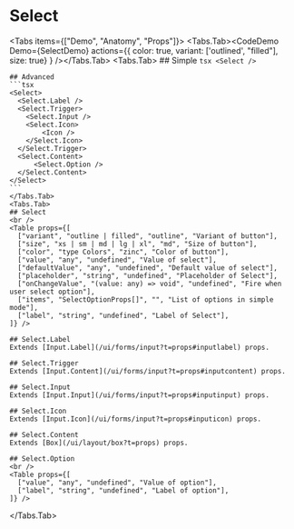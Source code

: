 

# Select

<Tabs items={["Demo", "Anatomy", "Props"]}>
    <Tabs.Tab><CodeDemo Demo={SelectDemo} actions={{ color: true, variant: ['outlined', "filled"], size: true} } /></Tabs.Tab>
    <Tabs.Tab>
    ## Simple
    ```tsx
    <Select />
    ```

    ## Advanced
    ```tsx
    <Select>
      <Select.Label />
      <Select.Trigger>
        <Select.Input />
        <Select.Icon>
            <Icon />
        </Select.Icon>
      </Select.Trigger>
      <Select.Content>
          <Select.Option />
      </Select.Content>
    </Select>
    ```
    </Tabs.Tab>
    <Tabs.Tab>
    ## Select
    <br />
    <Table props={[
      ["variant", "outline | filled", "outline", "Variant of button"],
      ["size", "xs | sm | md | lg | xl", "md", "Size of button"],
      ["color", "type Colors", "zinc", "Color of button"],
      ["value", "any", "undefined", "Value of select"],
      ["defaultValue", "any", "undefined", "Default value of select"],
      ["placeholder", "string", "undefined", "Placeholder of Select"],
      ["onChangeValue", "(value: any) => void", "undefined", "Fire when user select option"],
      ["items", "SelectOptionProps[]", "", "List of options in simple mode"],
      ["label", "string", "undefined", "Label of Select"],
    ]} />

    ## Select.Label
    Extends [Input.Label](/ui/forms/input?t=props#inputlabel) props.

    ## Select.Trigger
    Extends [Input.Content](/ui/forms/input?t=props#inputcontent) props.
  
    ## Select.Input
    Extends [Input.Input](/ui/forms/input?t=props#inputinput) props.
  
    ## Select.Icon
    Extends [Input.Icon](/ui/forms/input?t=props#inputicon) props.
  
    ## Select.Content
    Extends [Box](/ui/layout/box?t=props) props.
  
    ## Select.Option
    <br />
    <Table props={[
      ["value", "any", "undefined", "Value of option"],
      ["label", "string", "undefined", "Label of option"],
    ]} />

   </Tabs.Tab>
</Tabs>
